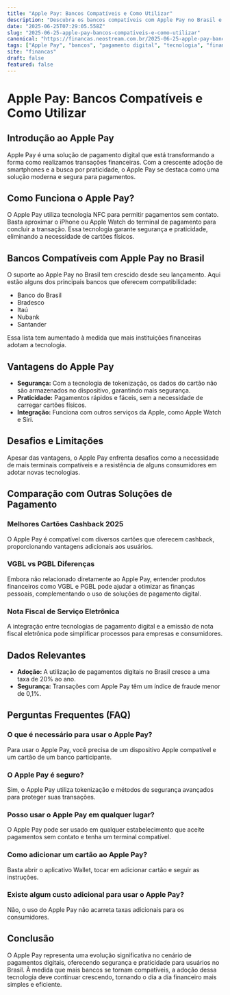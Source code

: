 ```yaml
---
title: "Apple Pay: Bancos Compatíveis e Como Utilizar"
description: "Descubra os bancos compatíveis com Apple Pay no Brasil e como essa tecnologia está transformando o pagamento digital."
date: "2025-06-25T07:29:05.558Z"
slug: "2025-06-25-apple-pay-bancos-compativeis-e-como-utilizar"
canonical: "https://financas.neostream.com.br/2025-06-25-apple-pay-bancos-compativeis-e-como-utilizar"
tags: ["Apple Pay", "bancos", "pagamento digital", "tecnologia", "finanças"]
site: "financas"
draft: false
featured: false
---
```


# Apple Pay: Bancos Compatíveis e Como Utilizar

## Introdução ao Apple Pay
Apple Pay é uma solução de pagamento digital que está transformando a forma como realizamos transações financeiras. Com a crescente adoção de smartphones e a busca por praticidade, o Apple Pay se destaca como uma solução moderna e segura para pagamentos.

## Como Funciona o Apple Pay?
O Apple Pay utiliza tecnologia NFC para permitir pagamentos sem contato. Basta aproximar o iPhone ou Apple Watch do terminal de pagamento para concluir a transação. Essa tecnologia garante segurança e praticidade, eliminando a necessidade de cartões físicos.

## Bancos Compatíveis com Apple Pay no Brasil
O suporte ao Apple Pay no Brasil tem crescido desde seu lançamento. Aqui estão alguns dos principais bancos que oferecem compatibilidade:

- Banco do Brasil
- Bradesco
- Itaú
- Nubank
- Santander

Essa lista tem aumentado à medida que mais instituições financeiras adotam a tecnologia.

## Vantagens do Apple Pay
- **Segurança:** Com a tecnologia de tokenização, os dados do cartão não são armazenados no dispositivo, garantindo mais segurança.
- **Praticidade:** Pagamentos rápidos e fáceis, sem a necessidade de carregar cartões físicos.
- **Integração:** Funciona com outros serviços da Apple, como Apple Watch e Siri.

## Desafios e Limitações
Apesar das vantagens, o Apple Pay enfrenta desafios como a necessidade de mais terminais compatíveis e a resistência de alguns consumidores em adotar novas tecnologias.

## Comparação com Outras Soluções de Pagamento
### Melhores Cartões Cashback 2025
O Apple Pay é compatível com diversos cartões que oferecem cashback, proporcionando vantagens adicionais aos usuários.

### VGBL vs PGBL Diferenças
Embora não relacionado diretamente ao Apple Pay, entender produtos financeiros como VGBL e PGBL pode ajudar a otimizar as finanças pessoais, complementando o uso de soluções de pagamento digital.

### Nota Fiscal de Serviço Eletrônica
A integração entre tecnologias de pagamento digital e a emissão de nota fiscal eletrônica pode simplificar processos para empresas e consumidores.

## Dados Relevantes
- **Adoção:** A utilização de pagamentos digitais no Brasil cresce a uma taxa de 20% ao ano.
- **Segurança:** Transações com Apple Pay têm um índice de fraude menor de 0,1%.

## Perguntas Frequentes (FAQ)

### O que é necessário para usar o Apple Pay?
Para usar o Apple Pay, você precisa de um dispositivo Apple compatível e um cartão de um banco participante.

### O Apple Pay é seguro?
Sim, o Apple Pay utiliza tokenização e métodos de segurança avançados para proteger suas transações.

### Posso usar o Apple Pay em qualquer lugar?
O Apple Pay pode ser usado em qualquer estabelecimento que aceite pagamentos sem contato e tenha um terminal compatível.

### Como adicionar um cartão ao Apple Pay?
Basta abrir o aplicativo Wallet, tocar em adicionar cartão e seguir as instruções.

### Existe algum custo adicional para usar o Apple Pay?
Não, o uso do Apple Pay não acarreta taxas adicionais para os consumidores.

## Conclusão
O Apple Pay representa uma evolução significativa no cenário de pagamentos digitais, oferecendo segurança e praticidade para usuários no Brasil. À medida que mais bancos se tornam compatíveis, a adoção dessa tecnologia deve continuar crescendo, tornando o dia a dia financeiro mais simples e eficiente.